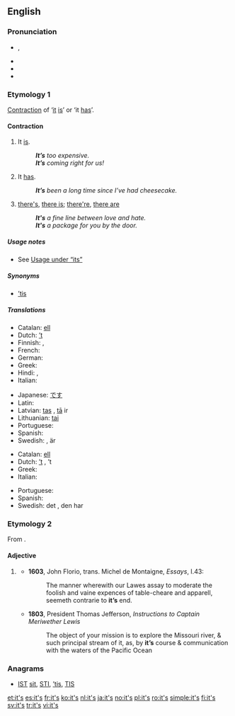 ==English==

===Pronunciation===
* {{IPA|/ɪts/}}, {{X-SAMPA|/Its/}}
* {{audio|en-us-it's.ogg|Audio (US)}}
* {{rhymes|ɪts}}
* {{homophones|lang=en|its}}

===Etymology 1===
[[contraction|Contraction]] of ‘[[it]] [[is]]’ or ‘it [[has]]’.

====Contraction====
{{en-cont|head=it’s}}

# It [[is]].
#: '''''It’s''' too expensive.''
#: '''''It’s''' coming right for us!''
# It [[has]].
#: '''''It’s''' been a long time since I’ve had cheesecake.''
# {{colloquial}}<!--I think AAV/ebonixx--> [[there's]], [[there is]]; [[there're]], [[there are]]
#: '''''It's''' a fine line between love and hate.''
#: '''''It's''' a package for you by the door.''

=====Usage notes=====
* See [[its#Usage notes|Usage under “its”]]

=====Synonyms=====
* {{sense|it is}} [[’tis]]

=====Translations=====
{{trans-top|it is}}
* Catalan: [[ell]] {{t+|ca|és}}
* Dutch: [[’t]] {{t+|nl|is}}
* Finnish: {{t-|fi|se on}}, {{t+|fi|on}}
* French: {{t-|fr|c'est}}
* German: {{t+|de|es}} {{t+|de|ist}}
* Greek: {{t+|el|είναι|tr=eínai}}
* Hindi: {{t-|hi|यह है|sc=Deva}}, {{t-|hi|यह है|tr=yahe hai|sc=Deva}}
* Italian: {{t+|it|è}}
{{trans-mid}}
* Japanese: [[desu#Japanese|です]] {{qualifier|desu}}
* Latin: {{t+|la|est}}
* Latvian: [[tas]] {{t+|lv|ir}}, [[tā]] ir
* Lithuanian: [[tai]] {{t+|lt|yra}}
* Portuguese: {{t+|pt|é}}
* Spanish: {{t+|es|es}}
* Swedish: {{t+|sv|det}} {{t+|sv|är}}, {{t+|sv|den}} är
{{trans-bottom}}

{{trans-top|it has}}
* Catalan: [[ell]] {{t+|ca|té}}
* Dutch: [[’t]] {{t+|nl|heeft}}, ’t {{t+|nl|is}}
* Greek: {{t-|el|έχει|tr=échei}}
* Italian: {{t+|it|ha}}
{{trans-mid}}
* Portuguese: {{t+|pt|tem}}
* Spanish: {{t+|es|ha}}
* Swedish: det {{t+|sv|har}}, den har
{{trans-bottom}}

===Etymology 2===
From {{compound|it|'s|alt2=’s}}.

====Adjective====
{{head|en|adjective|head=it’s}}

# {{context|now|_|nonstandard}} {{alternative form of|its}}
#* '''1603''', John Florio, trans. Michel de Montaigne, ''Essays'', I.43:
#*: The manner wherewith our Lawes assay to moderate the foolish and vaine expences of table-cheare and apparell, seemeth contrarie to '''it’s''' end.
#* '''1803''', President Thomas Jefferson, ''Instructions to Captain Meriwether Lewis''
#*: The object of your mission is to explore the Missouri river, & such principal stream of it, as, by '''it’s''' course & communication with the waters of the Pacific Ocean

===Anagrams===
* [[IST#English|IST]] [[sit#English|sit]], [[STI#English|STI]], [['tis#English|’tis]], [[TIS#English|TIS]]

[[et:it's]]
[[es:it's]]
[[fr:it's]]
[[ko:it's]]
[[nl:it's]]
[[ja:it's]]
[[no:it's]]
[[pl:it's]]
[[ro:it's]]
[[simple:it's]]
[[fi:it's]]
[[sv:it's]]
[[tr:it's]]
[[vi:it's]]